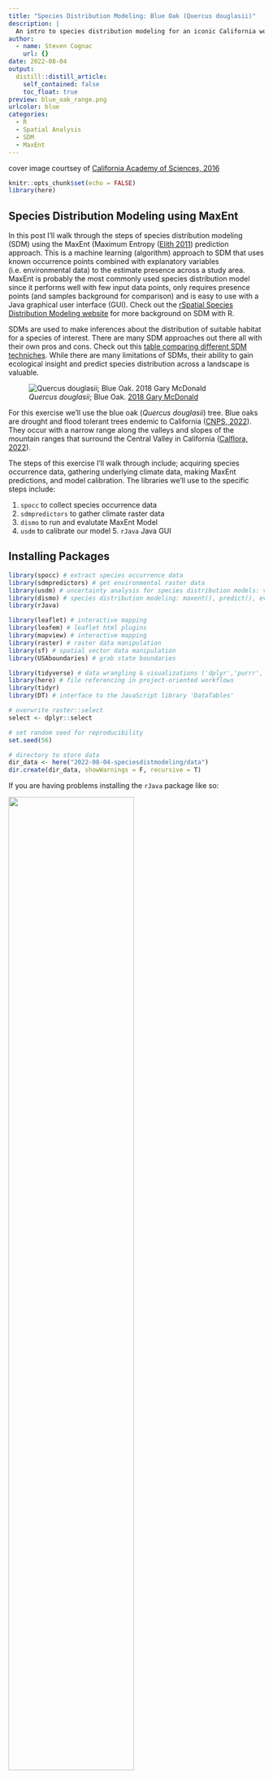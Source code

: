 ```yaml
---
title: "Species Distribution Modeling: Blue Oak (Quercus douglasii)"
description: |
  An intro to species distribution modeling for an iconic California woodland species.
author:
  - name: Steven Cognac
    url: {}
date: 2022-08-04
output:
  distill::distill_article:
    self_contained: false
    toc_float: true
preview: blue_oak_range.png
urlcolor: blue
categories:
  - R
  - Spatial Analysis
  - SDM
  - MaxEnt
---
```


cover image courtsey of [California Academy of Sciences, 2016](https://calphotos.berkeley.edu/cgi/img_query?enlarge=6666+6666+0116+0135)

```r
knitr::opts_chunk$set(echo = FALSE)
library(here)
```

## Species Distribution Modeling using MaxEnt

In this post I'll walk through the steps of species distribution modeling (SDM) using the MaxEnt (Maximum Entropy ([Elith 2011](https://onlinelibrary.wiley.com/doi/10.1111/j.1472-4642.2010.00725.x)) prediction approach. This is a machine learning (algorithm) approach to SDM that uses known occurrence points combined with explanatory variables (i.e. environmental data) to the estimate presence across a study area. MaxEnt is probably the most commonly used species distribution model since it performs well with few input data points, only requires presence points (and samples background for comparison) and is easy to use with a Java graphical user interface (GUI). Check out the [rSpatial Species Distribution Modeling website](https://rspatial.org/raster/sdm/1_sdm_introduction.html) for more background on SDM with R.

SDMs are used to make inferences about the distribution of suitable habitat for a species of interest. There are many SDM approaches out there all with their own pros and cons. Check out this [table comparing different SDM techniches](https://www.seascapemodels.org/SDM-fish-course-notes/2021-09-20-SDM-fish-course.html#comparison-of-some-different-sdm-options). While there are many limitations of SDMs, their ability to gain ecological insight and predict species distribution across a landscape is valuable.

![*Quercus douglasii*; Blue Oak. [2018 Gary McDonald](https://calphotos.berkeley.edu/cgi/img_query?enlarge=0000+0000+1218+0143)](images/blue_oak.jpeg)

For this exercise we'll use the blue oak (*Quercus douglasii*) tree. Blue oaks are drought and flood tolerant trees endemic to California ([CNPS, 2022](https://vegetation.cnps.org/alliance/80)). They occur with a narrow range along the valleys and slopes of the mountain ranges that surround the Central Valley in California ([Calflora, 2022](https://www.calflora.org/app/taxon?crn=6990)).

The steps of this exercise I'll walk through include; acquiring species occurrence data, gathering underlying climate data, making MaxEnt predictions, and model calibration. The libraries we'll use to the specific steps include:

1.  `spocc` to collect species occurrence data
2.  `sdmpredictors` to gather climate raster data
3.  `dismo` to run and evalutate MaxEnt Model
4.  `usdm` to calibrate our model 5. `rJava` Java GUI

## Installing Packages

```r
library(spocc) # extract species occurrence data
library(sdmpredictors) # get environmental raster data
library(usdm) # uncertainty analysis for species distribution models: vifcor()
library(dismo) # species distribution modeling: maxent(), predict(), evaluate()
library(rJava)

library(leaflet) # interactive mapping
library(leafem) # leaflet html plugins
library(mapview) # interactive mapping
library(raster) # raster data manipulation
library(sf) # spatial vector data manipulation
library(USAboundaries) # grab state boundaries

library(tidyverse) # data wrangling & visualizations ('dplyr','purrr', 'readr')
library(here) # file referencing in project-oriented workflows
library(tidyr)
library(DT) # interface to the JavaScript library 'DataTables'

# overwrite raster::select
select <- dplyr::select 

# set random seed for reproducibility
set.seed(56)

# directory to store data
dir_data <- here("2022-08-04-speciesdistmodeling/data")
dir.create(dir_data, showWarnings = F, recursive = T)
```

If you are having problems installing the `rJava` package like so:

![](images/rjava_error.png){width="70%"}

Here are some troubleshooting options for installation on a macOS Monterey with an M1 architecture (ymmv).

-   [Stack overflow](https://stackoverflow.com/questions/67849830/how-to-install-rjava%20-package-in-mac-with-m1-architecture) post. This got me 99% of the way there. I had to uninstall the latest JDK (19) and downgrade to Java 8. I have detailed steps below on this.
-   Check out the [R installation guide for Java Support](https://cran.r-project.org/doc/manuals/r-patched/R-admin.html#Java-support)
-   Helpful background on Java and MacOS Monterey - [Wolf Paulus's blog](https://wolfpaulus.com/installing-java-on-macos/).
-   Here's another helpful run through on [ [Zhiyzuo's blog](https://zhiyzuo.github.io/installation-rJava/).

Here are the steps I took to get `rJava` working:

1.  Uninstall `rJava` with `remove.packages()`.
2.  Download Java 8 (LTS) x86_64-bit JDK for MacOS from [Azul Core Platform](https://www.azul.com/downloads/?version=java-8-lts&os=macos&architecture=x86-64-bit&package=jdk) ![](images/jdk_download.png){width="60%"}.
3.  Run `R CMD javareconf` in the terminal. This reconfigures JAVA_HOME directories.
4.  Re-install `rJava` in Rstudio and voila.

## Collecting Species Occurrence Data

We'll set up our file structure here.

```r
# raw species data
obs_csv <- here(dir_data, "obs_csv.csv")
obs_geo <- here(dir_data, "obs_geo.geojson")
```

Let's download our species data. We'll limit it to the Global Biodiversity Information Facility (GBIF) data library using the `spocc::occ` function. Other data repositories are available (iNaturalist, eBird, Bison, iDigBio), but a lot of that data eventually ends up in GBIF. We'll filter our results for CA only observations (native range) and remove "PRESERVED_SPECIMEN" which are Herbaria records. in CA To do this we'll We then take the obs_csv dataframe and covert it to a spatial object using our coordinate data.

The function `file.exists()` returns a logical vector. I'll use that notation to avoid re-downloading/re-creating files each time the document is compiled.

```r
redo <- FALSE

# get species occurrence data from GBIF
if(!file.exists(obs_csv) | redo){
  res <- spocc::occ(
  limit = 10000, # default is 500
  query = 'Quercus douglasii', 
  from = 'gbif', has_coords = T)
  
  # extract data frame from result
  oak_df<- res$gbif$data[[1]] 
  
  # create .csv file of raw data
  readr::write_csv(oak_df, obs_csv)
  
  # convert to points of observation from lon/lat columns in data frame
  obs <- oak_df |> 
    sf::st_as_sf(
      coords = c("longitude", "latitude"),
      crs = st_crs(4326)) |> 
    
    # filter for observations only in native range (i.e. California) and not in an herbarium 
    filter(stateProvince == "California",
           basisOfRecord != "PRESERVED_SPECIMEN") |> 
    
    # there are 144 columns and we don't need them all
    select(key, basisOfRecord, occurrenceStatus, kingdom,
           phylum, order, family, species, stateProvince,
           eventDate, references)
  
  # create sf object
  sf::write_sf(obs, obs_geo)
}

# read in geo data
obs <- sf::read_sf(obs_geo)
```

```r
# show points on map
mapview::mapview(obs, map.types = "OpenTopoMap")
```

## Gathering Climate Data

### Select Datasets

```r
dir_env <- here(dir_data, "env")

# set a default data directory
options(sdmpredictors_datadir = dir_env)

# choosing terrestrial
env_datasets <- sdmpredictors::list_datasets(terrestrial = TRUE, marine = FALSE)

# show table of datasets
env_datasets |>  
  select(dataset_code) |> 
  DT::datatable()
```

We'll use the two terrestrial datasets, "WorldClim" and ENVIREM". Let's take a look at those.

```r
# choose datasets for a vector
env_datasets_vec <- c("WorldClim", "ENVIREM")

# get layers
env_layers <- sdmpredictors::list_layers(env_datasets_vec)

DT::datatable(env_layers, options = list(
  pageLength = 5, lengthMenu = c(5, 10, 15, 20)
))
```

There are 86 layers to choose from. Not all of them are needed so let's select a few layers that are most relevant. We'll use:

| Layer Code | name                    | description                               |
|-------------------|:-------------------|---------------------------------|
| WC_alt     | Altitude                | Altitude                                  |
| WC_bio1    | Annual mean temp        | Annual mean temp                          |
| WC_bio2    | Mean diurnal temp range | Mean of the monthly (max temp - min temp) |
| WC_bio6    | Minimum temp            | Minimum temp of the coldest month         |
| WC_bio12   | Annual precipitation    | Annual precipitation                      |
| ER_tri     | Terrain roughness index | Terrain roughness index                   |
| ER_topoWet | Topographic wetness     | SAGA-GIS topographic wetness index        |

### Download Data

With our datasets selected, let's download them and create our raster stack.

```r
# choose layers after some inspection and perhaps consulting literature
env_layers_vec <- c("WC_alt", "WC_bio1", "WC_bio2", "WC_bio6", 
                    "WC_bio12", "ER_tri", "ER_topoWet")

# get layers
env_stack <- load_layers(env_layers_vec)

# interactive plot layers, hiding all but first (select others)
# mapview(env_stack, hide = T) # makes the html too big for Github
plot(env_stack, nc=2)
```

### Crop Raster Stack

These raster layers are currently global. Let's crop the rasters to a reasonable study area. There are two primary options:

1.  create a convex hull around our species observations using the `sf` package (`sf::st_convex_hull(st_union())`)
2.  use the boundary of California

We'll use this second option grabbing boundaries with the `USAboundaries` package.

```r
# two spatial files we'll generate
ca_geo  <- here(dir_data, "ca_geo.geojson")
env_stack_grd <- here(dir_data, "env_stack.grd")

if (!file.exists(ca_geo) | redo){
  # make convex hull around points of observation
  ca_border <- USAboundaries::us_states(states = "California", resolution = "high")
  
  # save obs hull
  write_sf(ca_border, ca_geo)
}
ca_geo <- read_sf(ca_geo)

# show points on map
mapview(
  list(obs, ca_geo), map.types = "OpenTopoMap")

```

Now let's clip our environmental layers to this bounding box.

```r

if (!file.exists(env_stack_grd) | redo){
  ca_geo_sp <- sf::as_Spatial(ca_geo)
  env_stack <- raster::mask(env_stack, ca_geo_sp) |> 
    raster::crop(extent(ca_geo_sp))
  writeRaster(env_stack, env_stack_grd, overwrite=T)  
}
env_stack <- stack(env_stack_grd)

# show map
# mapview(obs) +
#   mapview(env_stack, hide = T) # makes html too big for Github

plot(env_stack, nc=2)
```

## Generate Pseudo-Absence Points

While pseudo-absence points aren't needed to run the MaxEnt model, they are useful if you want to evaluate model performance. Let's generate these points now and use them a couple steps from now.

```r
absence_geo <- here(dir_data, "absence.geojson")

if (!file.exists(absence_geo) | redo){
  # get raster count of observations
  r_obs <- rasterize(
    sf::as_Spatial(obs), env_stack[[1]], field=1, fun='count')
  
  # create mask for 
  r_mask <- mask(env_stack[[1]] > -Inf, r_obs, inverse=T)
  
  # generate random points inside mask
  absence <- dismo::randomPoints(r_mask, nrow(obs)) %>% 
    as_tibble() %>% 
    st_as_sf(coords = c("x", "y"), crs = 4326)
  
  write_sf(absence, absence_geo, delete_dsn=T)
}

absence <- read_sf(absence_geo)

# show map of presence, ie obs, and absence
mapview(obs, col.regions = "green") + 
  mapview(absence, col.regions = "gray")
```

## Extract Raster values from Observations

We prepare the data for MaxEnt modeling by extracting the raster values from our raster stack using the presence-only observation points. We start by creating a simple dataframe and then use the `raster::extract()` function to extract from our raster stack.

```r
pts_geo     <- here(dir_data, "pts.geojson")
pts_env_csv <- here(dir_data, "pts_env.csv")

if(!file.exists(pts_env_csv) | redo){
  # create simple dataframe
  pts <- rbind(
    obs |>
      mutate(present = 1) |> 
      select(present, key),
    absence |> 
      mutate(present = 0,
             key = NA)) |> 
    mutate(ID = 1:n()) |> 
    relocate(ID)
  write_sf(pts, pts_geo, delete_dsn=T)
  
  # extract raster values for points
  pts_env <- raster::extract(env_stack, as_Spatial(pts), df=TRUE) |>
    tibble() |> 
    # join present and geometry columns to raster value results for points
    left_join(
      pts |> 
        select(ID, present),
      by = "ID")  |>  
    relocate(present, .after = ID) |> 
    # extract lon, lat as single columns
    mutate(
      present = factor(present),
      lon = st_coordinates(geometry)[,1],
      lat = st_coordinates(geometry)[,2]) |> 
    select(-geometry)
  write_csv(pts_env, pts_env_csv)
  
}
pts_env <- read_csv(pts_env_csv)

pts_env |> 
  DT::datatable()
```

The table above (where *present=1*) is the input for our MaxEnt model. This table feeds into our SDM (y \~ X), where: *y* is the present column with values of 1 (present) and *X* is all other columns: WC_alt, WC_bio1, WC_bio2, WC_bio6, WC_bio12, ER_tri, ER_topoWet, lon, lat

## Running a MaxEnt (Maximum Entropy) Model

The MaxEnt approach is said to feel like a black box. That's primarily because it is difficult to compare outputs with other model-based approaches. With MaxEnt, the output provides an environmental suitability rather than a probability of occurrence. MaxEnt works by iteratively building multiple models using two primary input components:

1.  **Entropy**: our presence points. A model is calibrated to find the distribution that is most spread out, or closest to a uniform distribution throughout the study region
2. **Constraints**: the environmental variables (raster stack) that constrain the predicted distribution. These rules are based the environmental variables where the species was observed, present=1.

MaxEnt first calculates multiple probability densities using the environmental inputs above. This describes the relative likelihood of all environmental variables in the model. Then, the distribution across each environmental layer is calculated. MaxEnt chooses the distribution that maximizes similarity between the environmental characteristics of the total available environments and those of the locations where the species is known to be present. 

To run the model, it's quite simple. We'll use the `dismo::maxent()` function.

```r
mdl_maxent_rds <- here(dir_data, "mdl_maxent.rds")

# show version of maxent
if (!interactive())
  maxent()

# get presence-only observation points (maxent extracts raster values for you)
obs_sp <- read_sf(obs_geo) |>  
  sf::as_Spatial() # maxent prefers sp::SpatialPoints over newer sf::sf class

# fit a maximum entropy model
if (!file.exists(mdl_maxent_rds)){
  mdl <- maxent(env_stack, obs_sp)
  readr::write_rds(mdl, mdl_maxent_rds)
}
mdl <- read_rds(mdl_maxent_rds)

```

## Model Evaluation

There are a couple plots that help interpret and evaluate what's going on under the hood: term plots, variable contribution plots, and response curves. Let's take a look at all three.

### Term Plots

Before looking at our model output, we can look at how obviously differentiated the presence verses absence points for each predictor is. While MaxEnt doesn't use absence points, we can use them to evaluate our model nonetheless. A plot for a specific predictor and response is called a "term plot". Here we are looking for predictors where the presence (present=1) occupies a distinct "niche" from the background absence points (present=0). A more pronounced presence peak generally makes for a more confident model.

```r
pts_env %>% 
  select(-ID) %>% 
  mutate(
    present = factor(present)) %>% 
  pivot_longer(-present) %>% 
  ggplot() +
  geom_density(aes(x = value, fill = present)) + 
  scale_fill_manual(values = alpha(c("gray", "green"), 0.5)) +
  scale_x_continuous(expand=c(0,0)) +
  scale_y_continuous(expand=c(0,0)) +
  theme_light() + 
  facet_wrap(~name, scales = "free")
```

Some of the predictor variables, where presence=1, with a more pronounced peak include *lon, WC_alt, WC_bio1, WC_bio12, and WC_bio6*.

### Variable Contribution Plot

The *Variable Contribution plot* tells you the overall percentage each environmental predictor contribute to the model. We'll use the `raster::plot()` function for that.

```r
# plot variable contributions per predictor
plot(mdl)
```

We see the top three predictors *WC_bio12, WC_bio6, and WC_bio1* contribute approximately 90%.

### Response Curves

Response curves show how much each environmental variable affects the MaxEnt prediction and how that prediction changes as each variable is varied. The default in the `dismo::response` package is to vary one variable while setting all other environmental variables to their mean. In other words, the curves show the marginal effect of changing exactly one variable, holding all else constant.

```r
# plot response curves
dismo::response(mdl)
```

Let's make raw predictions of for species location

## Generate Raw Predictions

```r
# predict
y_predict <- predict(env_stack, mdl) #, ext=ext, progress='')

plot(y_predict, main='Maxent, raw prediction')
data(wrld_simpl, package="maptools")
plot(wrld_simpl, add=TRUE, border='dark grey')
```

## Model Calibration

While these raw results are a good start, it's important to calibrate a model. It is critical to check for multicollinearity between independent variables in your model. When you have multiple independent variables (in our case, our *X* values) that have high intercorrelation, this can lead to skewed or misleading results. This essentially widens your confidence intervals to produce less reliable results.

We first use a *pairs* plot to identify pairwise correlations between variables to identify pairs or groups of variables that are highly correlated. You can see below we have some strongly correlated variables. For our model, we'll set our pairwise correlation threshold at 0.7.

```r
# show pairs plot before multicollinearity reduction
raster::pairs(env_stack)
```

We can detect multicollinearity (strong correlation between two or more independent variables) with a Variance Inflaction Factor (VIF) with the `usdm::vif()` function. A value with a VIF greater than 10 indicates that our model has a collinearity problem. We can reduce

```r
# calculate VIF per predictor
vif(env_stack) |> 
  DT::datatable()
```

We see that *WC_alt, WC_bio1, and WC_bio6* all have VIF greater than 10. Let's remove those from our raster stack. We'll use `vifcor()` to to exclude those variables using a threshold correlation of 0.7.

```r
# stepwise reduce predictors, based on a max correlation of 0.7 (max 1)
v <- vifcor(env_stack, th=0.7) 
v

# reduce enviromental raster stack by 
env_stack_v <- usdm::exclude(env_stack, v)

# show pairs plot after multicollinearity reduction with vifcor()
pairs(env_stack_v)
```

Let's re-compute our model.

```r
mdl_maxv_rds  <- here(dir_data, "mdl_maxent_vif.rds")

# fit a maximum entropy model
if (!file.exists(mdl_maxv_rds)){
  mdl_maxv <- maxent(env_stack_v, obs_sp)
  readr::write_rds(mdl_maxv, mdl_maxv_rds)
}
mdl_maxv <- read_rds(mdl_maxv_rds)

raster::plot(mdl_maxv)
```

With our previous variable contribution plot the top two variables our top *WC_bio12, WC_bio6, and WC_bio1* approximately 90%.

```r
# predict
y_maxv <- predict(env_stack, mdl_maxv) #, ext=ext, progress='')

plot(y_maxv, main='Maxent, final prediction')
data(wrld_simpl, package="maptools")
plot(wrld_simpl, add=TRUE, border='dark grey')
```

```r

pal <- colorNumeric(
  palette = c('#313695','#4575b4','#74add1','#abd9e9','#e0f3f8','#fee090','#fdae61','#f46d43','#d73027','#a50026'),
  values(y_maxv),
  domain = c(0, 1), 
  na.color = "transparent"
)

 # obs_pal <- colorNumeric(palette = "green",
 #                        domain = pts$present)

map <- leaflet() |> 
  addTiles() |> 
  addProviderTiles("Esri.WorldImagery") |> 
  
  # add MaxEnt predictions
  addRasterImage(x = y_maxv, 
                 project = TRUE, 
                 layerId = "MaxEnt", 
                 colors = pal,
                 opacity = 0.5) |> 
  
  # add species observations
  addCircleMarkers(data = obs, radius = 1, fill = TRUE, color = "green") |> 
  addPolylines(data = ca_geo) |> 

  addLegend(pal = pal, values = values(y_maxv), title = "MaxEnt Predictions") |>
  # addLegend(pal = obs_pal, values = values(pts), title = "Blue Oak Observations") |> 
  
  # add measure
  addMeasure() |> 
  addHomeButton(extent(obs), "observations")

map
```

```r
mapview(obs, map.types = "OpenTopoMap", alpha = 0.1) +
  mapview(y_maxv, col.regons = pal(100))
```
